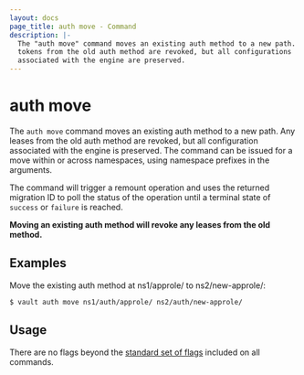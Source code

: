```yaml
---
layout: docs
page_title: auth move - Command
description: |-
  The "auth move" command moves an existing auth method to a new path. All
  tokens from the old auth method are revoked, but all configurations
  associated with the engine are preserved.
---
```


# auth move

The `auth move` command moves an existing auth method to a new path. Any
leases from the old auth method are revoked, but all configuration associated
with the engine is preserved. The command can be issued for a move within or across
namespaces, using namespace prefixes in the arguments.

The command will trigger a remount operation and uses the returned migration ID to poll the 
status of the operation until a terminal state of `success` or `failure` is reached.

**Moving an existing auth method will revoke any leases from the old
method.**

## Examples

Move the existing auth method at ns1/approle/ to ns2/new-approle/:

```shell-session
$ vault auth move ns1/auth/approle/ ns2/auth/new-approle/
```

## Usage

There are no flags beyond the [standard set of flags](/vault/docs/commands)
included on all commands.

